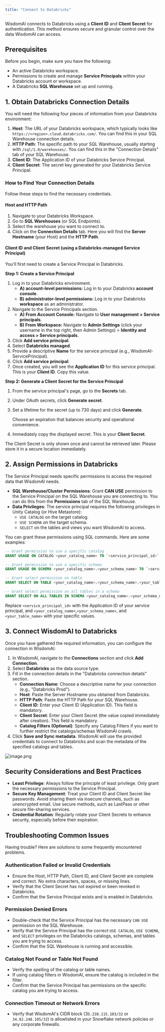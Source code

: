 ```yaml
---
title: "Connect to Databricks"
---
```


WisdomAI connects to Databricks using a **Client ID** and **Client Secret** for authentication. This method ensures secure and granular control over the data WisdomAI can access.

## Prerequisites

Before you begin, make sure you have the following:

- An active Databricks workspace.
- Permissions to create and manage **Service Principals** within your Databricks account or workspace.
- A Databricks **SQL Warehouse** set up and running.

## 1. Obtain Databricks Connection Details

You will need the following four pieces of information from your Databricks environment:

1. **Host**: The URL of your Databricks workspace, which typically looks like `https://<region>.cloud.databricks.com/`. You can find this in your SQL Warehouse connection details.
2. **HTTP Path**: The specific path to your SQL Warehouse, usually starting with `/sql/1.0/warehouses/`. You can find this in the "Connection Details" tab of your SQL Warehouse.
3. **Client ID**: The Application ID of your Databricks Service Principal.
4. **Client Secret**: The secret key generated for your Databricks Service Principal.

### How to Find Your Connection Details

Follow these steps to find the necessary credentials.

#### Host and HTTP Path

1. Navigate to your Databricks Workspace.
2. Go to **SQL Warehouses** (or SQL Endpoints).
3. Select the warehouse you want to connect to.
4. Click on the **Connection Details** tab. Here you will find the **Server Hostname** (your Host) and the **HTTP Path**.

#### Client ID and Client Secret (using a Databricks-managed Service Principal)

You'll first need to create a Service Principal in Databricks.

**Step 1: Create a Service Principal**

1. Log in to your Databricks environment.
   - **A) account-level permissions:** Log in to your Databricks **account console**.
   - **B) administrator-level permissions:** Log in to your Databricks **workspace** as an administrator.
2. Navigate to the Service Principals section.
   - **A) From Account Console:** Navigate to **User management \> Service principals**.
   - **B) From Workspace:** Navigate to **Admin Settings** (click your username in the top right, then Admin Settings) \> **Identity and access \> Service principals**.
3. Click **Add service principal**.
4. Select **Databricks managed**.
5. Provide a descriptive **Name** for the service principal (e.g., WisdomAI-ServicePrincipal).
6. Click **Add service principal**.
7. Once created, you will see the **Application ID** for this service principal. This is your **Client ID**. Copy this value.

**Step 2: Generate a Client Secret for the Service Principal**

1. From the service principal's page, go to the **Secrets** tab.
2. Under OAuth secrets, click **Generate secret**.
3. Set a lifetime for the secret (up to 730 days) and click **Generate**.

   <Note>
     Choose an expiration that balances security and operational convenience.
   </Note>
4. Immediately copy the displayed secret. This is your **Client Secret**.

<Warning>
  The Client Secret is only shown once and cannot be retrieved later. Please store it in a secure location immediately.
</Warning>

## 2. Assign Permissions in Databricks

The Service Principal needs specific permissions to access the required data that WisdomAI needs.

- **SQL Warehouse/Cluster Permissions**: Grant **CAN USE** permission to the Service Principal on the SQL Warehouse you are connecting to. You can do this from the **Permissions** tab of the SQL Warehouse.
- **Data Privileges**: The service principal requires the following privileges in Unity Catalog (or Hive Metastore):
  - `USE CATALOG` on the target catalog.
  - `USE SCHEMA` on the target schema.
  - `SELECT` on the tables and views you want WisdomAI to access.

You can grant these permissions using SQL commands. Here are some examples:

```sql
-- Grant permission to use a specific catalog
GRANT USAGE ON CATALOG <your_catalog_name> TO `<service_principal_id>`;

-- Grant permission to use a specific schema
GRANT USAGE ON SCHEMA <your_catalog_name>.<your_schema_name> TO `<service_principal_id>`;

-- Grant select permission on table
GRANT SELECT ON TABLE <your_catalog_name>.<your_schema_name>.<your_table_name> TO `<service_principal_id>`;

-- Grant select permission on all tables in a schema
GRANT SELECT ON ALL TABLES IN SCHEMA <your_catalog_name>.<your_schema_name> TO `<service_principal_id>`;
```

Replace `<service_principal_id>` with the Application ID of your service principal, and `<your_catalog_name>`,`<your_schema_name>`, and `<your_table_name>` with your specific values.

## 3. Connect WisdomAl to Databricks

Once you have gathered the required information, you can configure the connection in WisdomAl:

1. In WisdomAl, navigate to the **Connections** section and click **Add Connection**.
2. Select **Databricks** as the data source type.
3. Fill in the connection details in the "Databricks connection details" section.
   - **Connection Name**: Choose a descriptive name for your connection (e.g., "Databricks Prod").
   - **Host**: Paste the Server Hostname you obtained from Databricks.
   - **HTTP Path**: Paste the HTTP Path for your SQL Warehouse.
   - **Client ID**: Enter your Client ID (Application ID). This field is mandatory.
   - **Client Secret**: Enter your Client Secret (the value copied immediately after creation). This field is mandatory.
   - **Catalog Filters (Optional)**: Specify any Catalog Filters if you want to further restrict the catalogs/schemas WisdomAl crawls.
4. Click **Save and Sync metadata**. WisdomAl will use the provided credentials to connect to Databricks and scan the metadata of the specified catalogs and tables.

![image.png](/images/databricks.png)

## Security Considerations and Best Practices

- **Least Privilege**: Always follow the principle of least privilege. Only grant the necessary permissions to the Service Principal.
- **Secure Key Management**: Treat your Client ID and Client Secret like passwords. Avoid sharing them via insecure channels, such as unencrypted email. Use secure methods, such as LastPass or other secure file-sharing services.
- **Credential Rotation**: Regularly rotate your Client Secrets to enhance security, especially before their expiration.

## Troubleshooting Common Issues

Having trouble? Here are solutions to some frequently encountered problems.

### Authentication Failed or Invalid Credentials

- Ensure the Host, HTTP Path, Client ID, and Client Secret are complete and correct. No extra characters, spaces, or missing lines.
- Verify that the Client Secret has not expired or been revoked in Databricks.
- Confirm that the Service Principal exists and is enabled in Databricks.

### Permission Denied Errors

- Double-check that the Service Principal has the necessary `CAN USE` permission on the SQL Warehouse.
- Verify that the Service Principal has the correct `USE CATALOG`, `USE SCHEMA`, and `SELECT` privileges on the Databricks catalogs, schemas, and tables you are trying to access.
- Confirm that the SQL Warehouse is running and accessible.

### Catalog Not Found or Table Not Found

- Verify the spelling of the catalog or table names.
- If using catalog filters in WisdomAl, ensure the catalog is included in the filter.
- Confirm that the Service Principal has permissions on the specific catalog you are trying to access.

### Connection Timeout or Network Errors

- Verify that WisdomAl's CIDR block (3`5.238.115.103/32` or `34.82.248.105/32`) is allowlisted in your Snowflake network policies or any corporate firewalls.